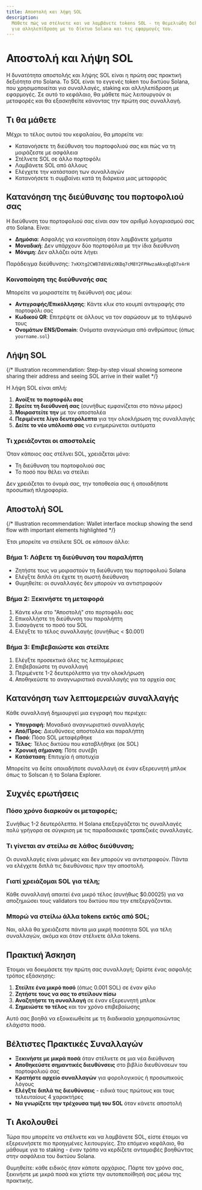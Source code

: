 ```yaml
---
title: Αποστολή και λήψη SOL
description:
  Μάθετε πώς να στέλνετε και να λαμβάνετε tokens SOL - τη θεμελιώδη δεξιότητα
  για αλληλεπίδραση με το δίκτυο Solana και τις εφαρμογές του.
---
```


# Αποστολή και λήψη SOL

Η δυνατότητα αποστολής και λήψης SOL είναι η πρώτη σας πρακτική δεξιότητα στο
Solana. Το SOL είναι το εγγενές token του δικτύου Solana, που χρησιμοποιείται
για συναλλαγές, staking και αλληλεπίδραση με εφαρμογές. Σε αυτό το κεφάλαιο, θα
μάθετε πώς λειτουργούν οι μεταφορές και θα εξασκηθείτε κάνοντας την πρώτη σας
συναλλαγή.

## Τι θα μάθετε

Μέχρι το τέλος αυτού του κεφαλαίου, θα μπορείτε να:

- Κατανοήσετε τη διεύθυνση του πορτοφολιού σας και πώς να τη μοιράζεστε με
  ασφάλεια
- Στέλνετε SOL σε άλλο πορτοφόλι
- Λαμβάνετε SOL από άλλους
- Ελέγχετε την κατάσταση των συναλλαγών
- Κατανοήσετε τι συμβαίνει κατά τη διάρκεια μιας μεταφοράς

## Κατανόηση της διεύθυνσης του πορτοφολιού σας

Η διεύθυνση του πορτοφολιού σας είναι σαν τον αριθμό λογαριασμού σας στο Solana.
Είναι:

- **Δημόσια**: Ασφαλής για κοινοποίηση όταν λαμβάνετε χρήματα
- **Μοναδική**: Δεν υπάρχουν δύο πορτοφόλια με την ίδια διεύθυνση
- **Μόνιμη**: Δεν αλλάζει ούτε λήγει

Παράδειγμα διεύθυνσης: `7xKXtg2CW87d8V6zXKBq7cM8Y2FPHwzaAkxqEqD7x4rH`

### Κοινοποίηση της διεύθυνσής σας

Μπορείτε να μοιραστείτε τη διεύθυνσή σας μέσω:

- **Αντιγραφής/Επικόλλησης**: Κάντε κλικ στο κουμπί αντιγραφής στο πορτοφόλι σας
- **Κωδικού QR**: Επιτρέψτε σε άλλους να τον σαρώσουν με το τηλέφωνό τους
- **Ονομάτων ENS/Domain**: Ονόματα αναγνώσιμα από ανθρώπους (όπως
  `yourname.sol`)

## Λήψη SOL

{/* Illustration recommendation: Step-by-step visual showing someone sharing their address and seeing SOL arrive in their wallet */}

Η λήψη SOL είναι απλή:

1. **Ανοίξτε το πορτοφόλι σας**
2. **Βρείτε τη διεύθυνσή σας** (συνήθως εμφανίζεται στο πάνω μέρος)
3. **Μοιραστείτε την** με τον αποστολέα
4. **Περιμένετε λίγα δευτερόλεπτα** για την ολοκλήρωση της συναλλαγής
5. **Δείτε το νέο υπόλοιπό σας** να ενημερώνεται αυτόματα

### Τι χρειάζονται οι αποστολείς

Όταν κάποιος σας στέλνει SOL, χρειάζεται μόνο:

- Τη διεύθυνση του πορτοφολιού σας
- Το ποσό που θέλει να στείλει

Δεν χρειάζεται το όνομά σας, την τοποθεσία σας ή οποιαδήποτε προσωπική
πληροφορία.

## Αποστολή SOL

{/* Illustration recommendation: Wallet interface mockup showing the send flow with important elements highlighted */}

Έτσι μπορείτε να στείλετε SOL σε κάποιον άλλο:

### Βήμα 1: Λάβετε τη διεύθυνση του παραλήπτη

- Ζητήστε τους να μοιραστούν τη διεύθυνση του πορτοφολιού Solana
- Ελέγξτε διπλά ότι έχετε τη σωστή διεύθυνση
- Θυμηθείτε: οι συναλλαγές δεν μπορούν να αντιστραφούν

### Βήμα 2: Ξεκινήστε τη μεταφορά

1. Κάντε κλικ στο "Αποστολή" στο πορτοφόλι σας
2. Επικολλήστε τη διεύθυνση του παραλήπτη
3. Εισαγάγετε το ποσό του SOL
4. Ελέγξτε το τέλος συναλλαγής (συνήθως < $0.001)

### Βήμα 3: Επιβεβαιώστε και στείλτε

1. Ελέγξτε προσεκτικά όλες τις λεπτομέρειες
2. Επιβεβαιώστε τη συναλλαγή
3. Περιμένετε 1-2 δευτερόλεπτα για την ολοκλήρωση
4. Αποθηκεύστε το αναγνωριστικό συναλλαγής για τα αρχεία σας

## Κατανόηση των λεπτομερειών συναλλαγής

Κάθε συναλλαγή δημιουργεί μια εγγραφή που περιέχει:

- **Υπογραφή**: Μοναδικό αναγνωριστικό συναλλαγής
- **Από/Προς**: Διευθύνσεις αποστολέα και παραλήπτη
- **Ποσό**: Πόσο SOL μεταφέρθηκε
- **Τέλος**: Τέλος δικτύου που καταβλήθηκε (σε SOL)
- **Χρονική σήμανση**: Πότε συνέβη
- **Κατάσταση**: Επιτυχία ή αποτυχία

Μπορείτε να δείτε οποιαδήποτε συναλλαγή σε έναν εξερευνητή μπλοκ όπως το Solscan
ή το Solana Explorer.

## Συχνές ερωτήσεις

### Πόσο χρόνο διαρκούν οι μεταφορές;

Συνήθως 1-2 δευτερόλεπτα. Η Solana επεξεργάζεται τις συναλλαγές πολύ γρήγορα σε
σύγκριση με τις παραδοσιακές τραπεζικές συναλλαγές.

### Τι γίνεται αν στείλω σε λάθος διεύθυνση;

Οι συναλλαγές είναι μόνιμες και δεν μπορούν να αντιστραφούν. Πάντα να ελέγχετε
διπλά τις διευθύνσεις πριν την αποστολή.

### Γιατί χρειάζομαι SOL για τέλη;

Κάθε συναλλαγή απαιτεί ένα μικρό τέλος (συνήθως $0.00025) για να αποζημιώσει
τους validators του δικτύου που την επεξεργάζονται.

### Μπορώ να στείλω άλλα tokens εκτός από SOL;

Ναι, αλλά θα χρειάζεστε πάντα μια μικρή ποσότητα SOL για τέλη συναλλαγών, ακόμα
και όταν στέλνετε άλλα tokens.

## Πρακτική Άσκηση

Έτοιμοι να δοκιμάσετε την πρώτη σας συναλλαγή; Ορίστε ένας ασφαλής τρόπος
εξάσκησης:

1. **Στείλτε ένα μικρό ποσό** (όπως 0.001 SOL) σε έναν φίλο
2. **Ζητήστε τους να σας το στείλουν πίσω**
3. **Αναζητήστε τη συναλλαγή** σε έναν εξερευνητή μπλοκ
4. **Σημειώστε το τέλος** και τον χρόνο επιβεβαίωσης

Αυτό σας βοηθά να εξοικειωθείτε με τη διαδικασία χρησιμοποιώντας ελάχιστα ποσά.

## Βέλτιστες Πρακτικές Συναλλαγών

- **Ξεκινήστε με μικρά ποσά** όταν στέλνετε σε μια νέα διεύθυνση
- **Αποθηκεύστε σημαντικές διευθύνσεις** στο βιβλίο διευθύνσεων του πορτοφολιού
  σας
- **Κρατήστε αρχείο συναλλαγών** για φορολογικούς ή προσωπικούς λόγους
- **Ελέγξτε διπλά τις διευθύνσεις** - ειδικά τους πρώτους και τους τελευταίους 4
  χαρακτήρες
- **Να γνωρίζετε την τρέχουσα τιμή του SOL** όταν κάνετε αποστολή

## Τι Ακολουθεί

Τώρα που μπορείτε να στέλνετε και να λαμβάνετε SOL, είστε έτοιμοι να
εξερευνήσετε πιο προηγμένες λειτουργίες. Στο επόμενο κεφάλαιο, θα μάθουμε για το
staking - έναν τρόπο να κερδίζετε ανταμοιβές βοηθώντας στην ασφάλεια του δικτύου
Solana.

Θυμηθείτε: κάθε ειδικός ήταν κάποτε αρχάριος. Πάρτε τον χρόνο σας, ξεκινήστε με
μικρά ποσά και χτίστε την αυτοπεποίθησή σας μέσω της πρακτικής.